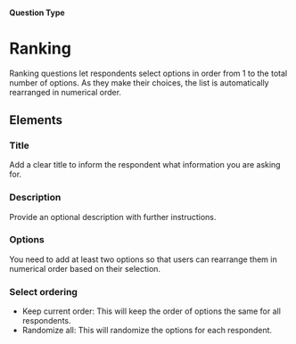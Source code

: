 
#### Question Type

# Ranking

Ranking questions let respondents select options in order from 1 to the total number of options. As they make their choices, the list is automatically rearranged in numerical order.

<SurveyEmbed surveyUrl="https://app.escuta.ai/s/z6s84x9wbyk0yqqtfaz238px" />

## Elements
<MdxImage
  src={Ranking}
  alt="Overview of Ranking question type"
  quality="100"
  className="max-w-full rounded-lg sm:max-w-3xl"
/>

### Title
Add a clear title to inform the respondent what information you are asking for.

### Description
Provide an optional description with further instructions.

### Options
You need to add at least two options so that users can rearrange them in numerical order based on their selection.

### Select ordering
- Keep current order: This will keep the order of options the same for all respondents.
- Randomize all: This will randomize the options for each respondent.
